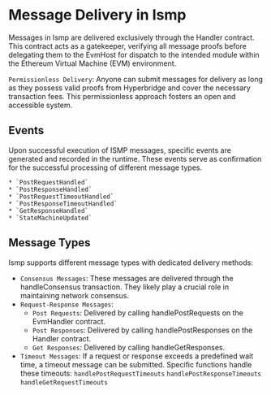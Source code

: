 # Message Delivery in Ismp
Messages in Ismp are delivered exclusively through the Handler contract. This contract acts as a gatekeeper, verifying all message proofs before delegating them to the EvmHost for dispatch to the intended module within the Ethereum Virtual Machine (EVM) environment.

`Permissionless Delivery`: Anyone can submit messages for delivery as long as they possess valid proofs from Hyperbridge and cover the necessary transaction fees. This permissionless approach fosters an open and accessible system.

## Events 

Upon successful execution of ISMP messages, specific events are generated and recorded in the runtime. These events serve as confirmation for the successful processing of different message types.  

    * `PostRequestHandled`
    * `PostResponseHandled`
    * `PostRequestTimeoutHandled`
    * `PostResponseTimeoutHandled`
    * `GetResponseHandled`
    * `StateMachineUpdated`

## Message Types
Ismp supports different message types with dedicated delivery methods:

* `Consensus Messages`: These messages are delivered through the handleConsensus transaction. They likely play a crucial role in maintaining network consensus.  
* `Request-Response Messages`:
    * `Post Requests`: Delivered by calling handlePostRequests on the EvmHandler contract.
    * `Post Responses`: Delivered by calling handlePostResponses on the Handler contract.
    * `Get Responses`: Delivered by calling handleGetResponses.
* `Timeout Messages`: If a request or response exceeds a predefined wait time, a timeout message can be submitted. Specific functions handle these timeouts:
    `handlePostRequestTimeouts`
    `handlePostResponseTimeouts`
    `handleGetRequestTimeouts`